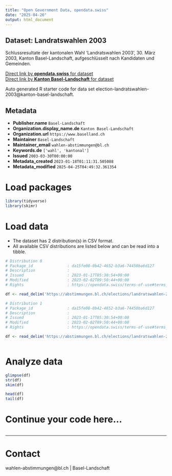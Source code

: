 ```yaml
---
title: "Open Government Data, opendata.swiss"
date: "2025-04-26"
output: html_document
---
```


## Dataset: Landratswahlen 2003

Schlussresultate der kantonalen Wahl 'Landratswahlen 2003', 30. März 2003, Kanton Basel-Landschaft, aufgeschlüsselt nach Kandidaten und Gemeinden.

[Direct link by **opendata.swiss** for dataset](https://opendata.swiss/de/dataset/landratswahlen-2003)<br>
[Direct link by **Kanton Basel-Landschaft** for dataset](https://abstimmungen.bl.ch/elections/landratswahlen-2003/data)

Auto generated R starter code for data set election-landratswahlen-2003@kanton-basel-landschaft.

## Metadata

- **Publisher.name** `Basel-Landschaft`
- **Organization.display_name.de** `Kanton Basel-Landschaft`
- **Organization.url** `https://www.baselland.ch`
- **Maintainer** `Basel-Landschaft`
- **Maintainer_email** `wahlen-abstimmungen@bl.ch`
- **Keywords.de** `['wahl', 'kantonal']`
- **Issued** `2003-03-30T00:00:00`
- **Metadata_created** `2023-01-18T01:11:31.505088`
- **Metadata_modified** `2025-04-25T04:49:32.361354`


# Load packages

```r

library(tidyverse)
library(skimr)

```

# Load data

-   The dataset has 2 distribution(s) in CSV format.
-   All available CSV distributions are listed below and can be read into a tibble.

```r

# Distribution 0
# Package_id               : da15fe08-0b42-4652-b3a6-74450ba6d127
# Description              : 
# Issued                   : 2023-01-17T05:30:54+00:00
# Modified                 : 2023-02-02T09:50:44+00:00
# Rights                   : https://opendata.swiss/terms-of-use#terms_by

df <- read_delim('https://abstimmungen.bl.ch/elections/landratswahlen-2003/data-csv')

# Distribution 1
# Package_id               : da15fe08-0b42-4652-b3a6-74450ba6d127
# Description              : 
# Issued                   : 2023-01-17T05:30:54+00:00
# Modified                 : 2023-02-02T09:50:44+00:00
# Rights                   : https://opendata.swiss/terms-of-use#terms_by

df <- read_delim('https://abstimmungen.bl.ch/elections/landratswahlen-2003/data-parties-csv')



```

# Analyze data

```r

glimpse(df)
str(df)
skim(df)

head(df)
tail(df)

```

# Continue your code here...

```r

```

------------------------------------------------------------------------

# Contact

wahlen-abstimmungen@bl.ch | Basel-Landschaft
